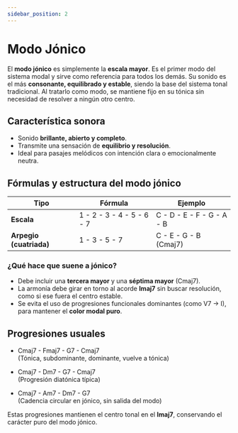 ```yaml
---
sidebar_position: 2
---
```


# Modo Jónico

El **modo jónico** es simplemente la **escala mayor**. Es el primer modo del sistema modal y sirve como referencia para todos los demás. Su sonido es el más **consonante, equilibrado y estable**, siendo la base del sistema tonal tradicional. Al tratarlo como modo, se mantiene fijo en su tónica sin necesidad de resolver a ningún otro centro.

## Característica sonora

- Sonido **brillante, abierto y completo**.
- Transmite una sensación de **equilibrio y resolución**.
- Ideal para pasajes melódicos con intención clara o emocionalmente neutra.

## Fórmulas y estructura del modo jónico

| Tipo                    | Fórmula                   | Ejemplo                   |
| ----------------------- | ------------------------- | ------------------------- |
| **Escala**              | 1 - 2 - 3 - 4 - 5 - 6 - 7 | C - D - E - F - G - A - B |
| **Arpegio (cuatriada)** | 1 - 3 - 5 - 7             | C - E - G - B (Cmaj7)     |

### ¿Qué hace que suene a jónico?

- Debe incluir una **tercera mayor** y una **séptima mayor** (Cmaj7).
- La armonía debe girar en torno al acorde **Imaj7** sin buscar resolución, como si ese fuera el centro estable.
- Se evita el uso de progresiones funcionales dominantes (como V7 → I), para mantener el **color modal puro**.

## Progresiones usuales

- Cmaj7 - Fmaj7 - G7 - Cmaj7  
  (Tónica, subdominante, dominante, vuelve a tónica)

- Cmaj7 - Dm7 - G7 - Cmaj7  
  (Progresión diatónica típica)

- Cmaj7 - Am7 - Dm7 - G7  
  (Cadencia circular en jónico, sin salida del modo)

Estas progresiones mantienen el centro tonal en el **Imaj7**, conservando el carácter puro del modo jónico.

<DonateButton />
<Comments />

